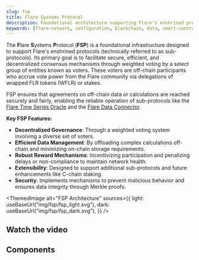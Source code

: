 ```yaml
---
slug: fsp
title: Flare Systems Protocol
description: Foundational architecture supporting Flare's enshrined protocols.
keywords: [flare-network, configuration, blockchain, data, smart-contracts]
---
```



The **F**lare **S**ystems **P**rotocol (**FSP**) is a foundational infrastructure designed to support Flare's enshrined protocols (technically referred to as sub-protocols).
Its primary goal is to facilitate secure, efficient, and decentralized consensus mechanisms through weighted voting by a select group of entities known as voters.
These voters are off-chain participants who accrue vote power from the Flare community via delegations of wrapped FLR tokens (WFLR) or stakes.

FSP ensures that agreements on off-chain data or calculations are reached securely and fairly, enabling the reliable operation of sub-protocols
like the [Flare Time Series Oracle](/ftso/overview) and the [Flare Data Connector](/fdc/overview).

**Key FSP Features:**

- **Decentralized Governance**: Through a weighted voting system involving a diverse set of voters.
- **Efficient Data Management**: By offloading complex calculations off-chain and minimizing on-chain storage requirements.
- **Robust Reward Mechanisms**: Incentivizing participation and penalizing delays or non-compliance to maintain network health.
- **Extensibility**: Designed to support additional sub-protocols and future enhancements like C-chain staking.
- **Security**: Implements mechanisms to prevent malicious behavior and ensures data integrity through Merkle proofs.

<ThemedImage
  alt="FSP Architecture"
  sources={{
    light: useBaseUrl("img/fsp/fsp_light.svg"),
    dark: useBaseUrl("img/fsp/fsp_dark.svg"),
  }}
/>

## Watch the video

<YoutubeEmbed embedLink="s2n5Hc0gSZs?si=UDvQfe4oZMvKtVCa"></YoutubeEmbed>

## Components

<DocCardList />
